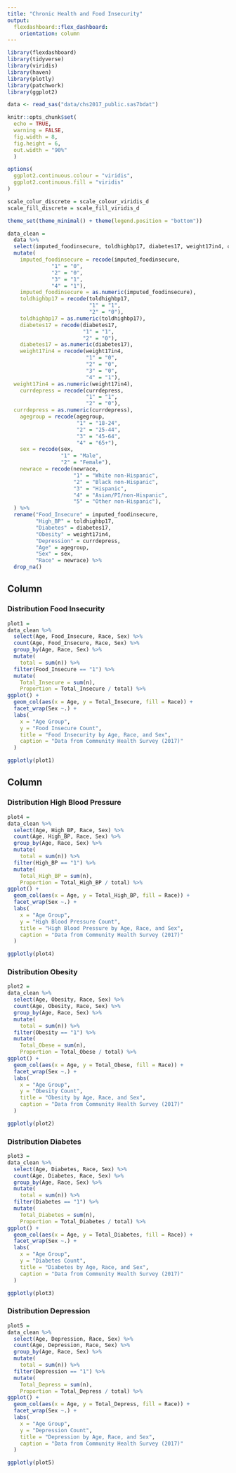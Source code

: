 ```yaml
---
title: "Chronic Health and Food Insecurity"
output:
  flexdashboard::flex_dashboard:
    orientation: column
---
```


```r
library(flexdashboard)
library(tidyverse)
library(viridis)
library(haven)
library(plotly)
library(patchwork)
library(ggplot2)

data <- read_sas("data/chs2017_public.sas7bdat")

knitr::opts_chunk$set(
  echo = TRUE,
  warning = FALSE,
  fig.width = 8,
  fig.height = 6,
  out.width = "90%"
  )

options(
  ggplot2.continuous.colour = "viridis",
  ggplot2.continuous.fill = "viridis"
)

scale_colur_discrete = scale_colour_viridis_d
scale_fill_discrete = scale_fill_viridis_d

theme_set(theme_minimal() + theme(legend.position = "bottom"))

data_clean = 
  data %>% 
  select(imputed_foodinsecure, toldhighbp17, diabetes17, weight17in4, currdepress, agegroup, sex, newrace) %>% 
  mutate(
    imputed_foodinsecure = recode(imputed_foodinsecure, 
              "1" = "0", 
              "2" = "0",
              "3" = "1",
              "4" = "1"),
    imputed_foodinsecure = as.numeric(imputed_foodinsecure),
    toldhighbp17 = recode(toldhighbp17,
                          "1" = "1",
                          "2" = "0"),
    toldhighbp17 = as.numeric(toldhighbp17),
    diabetes17 = recode(diabetes17,
                        "1" = "1",
                        "2" = "0"),
    diabetes17 = as.numeric(diabetes17),
    weight17in4 = recode(weight17in4,
                         "1" = "0",
                         "2" = "0",
                         "3" = "0",
                         "4" = "1"),
  weight17in4 = as.numeric(weight17in4),
    currdepress = recode(currdepress,
                         "1" = "1",
                         "2" = "0"),
  currdepress = as.numeric(currdepress),
    agegroup = recode(agegroup,
                      "1" = "18-24",
                      "2" = "25-44",
                      "3" = "45-64",
                      "4" = "65+"),
    sex = recode(sex, 
                 "1" = "Male",
                 "2" = "Female"),
    newrace = recode(newrace,
                     "1" = "White non-Hispanic",
                     "2" = "Black non-Hispanic",
                     "3" = "Hispanic",
                     "4" = "Asian/PI/non-Hispanic",
                     "5" = "Other non-Hispanic"),
  ) %>%  
  rename("Food_Insecure" = imputed_foodinsecure,
         "High_BP" = toldhighbp17,
         "Diabetes" = diabetes17,
         "Obesity" = weight17in4,
         "Depression" = currdepress,
         "Age" = agegroup,
         "Sex" = sex,
         "Race" = newrace) %>% 
  drop_na()

```


Column 
-------------------------------------------------------------------------------
### Distribution Food Insecurity

```r
plot1 =
data_clean %>% 
  select(Age, Food_Insecure, Race, Sex) %>% 
  count(Age, Food_Insecure, Race, Sex) %>% 
  group_by(Age, Race, Sex) %>% 
  mutate(
    total = sum(n)) %>% 
  filter(Food_Insecure == "1") %>% 
  mutate(
    Total_Insecure = sum(n),
    Proportion = Total_Insecure / total) %>% 
ggplot() +
  geom_col(aes(x = Age, y = Total_Insecure, fill = Race)) +
  facet_wrap(Sex ~.) +
  labs(
    x = "Age Group",
    y = "Food Insecure Count",
    title = "Food Insecurity by Age, Race, and Sex",
    caption = "Data from Community Health Survey (2017)"
  )

ggplotly(plot1)

```

Column {.tabset}
---------------------------------------------------------------------------------

### Distribution High Blood Pressure

```r
plot4 = 
data_clean %>% 
  select(Age, High_BP, Race, Sex) %>% 
  count(Age, High_BP, Race, Sex) %>% 
  group_by(Age, Race, Sex) %>% 
  mutate(
    total = sum(n)) %>% 
  filter(High_BP == "1") %>% 
  mutate(
    Total_High_BP = sum(n),
    Proportion = Total_High_BP / total) %>% 
ggplot() +
  geom_col(aes(x = Age, y = Total_High_BP, fill = Race)) +
  facet_wrap(Sex ~.) +
  labs(
    x = "Age Group",
    y = "High Blood Pressure Count",
    title = "High Blood Pressure by Age, Race, and Sex",
    caption = "Data from Community Health Survey (2017)"
  )

ggplotly(plot4)
```


### Distribution Obesity

```r
plot2 = 
data_clean %>% 
  select(Age, Obesity, Race, Sex) %>% 
  count(Age, Obesity, Race, Sex) %>% 
  group_by(Age, Race, Sex) %>% 
  mutate(
    total = sum(n)) %>% 
  filter(Obesity == "1") %>% 
  mutate(
    Total_Obese = sum(n),
    Proportion = Total_Obese / total) %>% 
ggplot() +
  geom_col(aes(x = Age, y = Total_Obese, fill = Race)) +
  facet_wrap(Sex ~.) +
  labs(
    x = "Age Group",
    y = "Obesity Count",
    title = "Obesity by Age, Race, and Sex",
    caption = "Data from Community Health Survey (2017)"
  )

ggplotly(plot2)
```



### Distribution Diabetes

```r
plot3 = 
data_clean %>% 
  select(Age, Diabetes, Race, Sex) %>% 
  count(Age, Diabetes, Race, Sex) %>% 
  group_by(Age, Race, Sex) %>% 
  mutate(
    total = sum(n)) %>% 
  filter(Diabetes == "1") %>% 
  mutate(
    Total_Diabetes = sum(n),
    Proportion = Total_Diabetes / total) %>% 
ggplot() +
  geom_col(aes(x = Age, y = Total_Diabetes, fill = Race)) +
  facet_wrap(Sex ~.) +
  labs(
    x = "Age Group",
    y = "Diabetes Count",
    title = "Diabetes by Age, Race, and Sex",
    caption = "Data from Community Health Survey (2017)"
  )

ggplotly(plot3)

```



### Distribution Depression

```r
plot5 = 
data_clean %>% 
  select(Age, Depression, Race, Sex) %>% 
  count(Age, Depression, Race, Sex) %>% 
  group_by(Age, Race, Sex) %>% 
  mutate(
    total = sum(n)) %>% 
  filter(Depression == "1") %>% 
  mutate(
    Total_Depress = sum(n),
    Proportion = Total_Depress / total) %>% 
ggplot() +
  geom_col(aes(x = Age, y = Total_Depress, fill = Race)) +
  facet_wrap(Sex ~.) +
  labs(
    x = "Age Group",
    y = "Depression Count",
    title = "Depression by Age, Race, and Sex", 
    caption = "Data from Community Health Survey (2017)"
  )

ggplotly(plot5)

```
